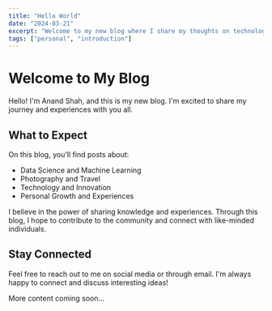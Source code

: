 ```yaml
---
title: "Hello World"
date: "2024-03-21"
excerpt: "Welcome to my new blog where I share my thoughts on technology, photography, and life."
tags: ["personal", "introduction"]
---
```


# Welcome to My Blog

Hello! I'm Anand Shah, and this is my new blog. I'm excited to share my journey and experiences with you all.

## What to Expect

On this blog, you'll find posts about:

- Data Science and Machine Learning
- Photography and Travel
- Technology and Innovation
- Personal Growth and Experiences

I believe in the power of sharing knowledge and experiences. Through this blog, I hope to contribute to the community and connect with like-minded individuals.

## Stay Connected

Feel free to reach out to me on social media or through email. I'm always happy to connect and discuss interesting ideas!

More content coming soon... 